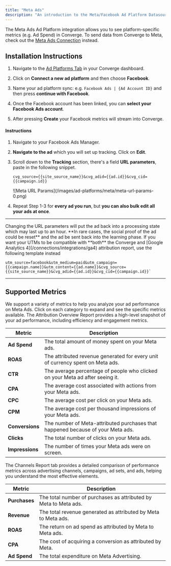 ```yaml
---
title: "Meta Ads"
description: "An introduction to the Meta/Facebook Ad Platform Datasource"
---
```


<Note> The Meta Ads Ad Platform integration allows you to see platform-specific metrics (e.g. Ad Spend) in Converge. 
To send data from Converge to Meta, check out the [Meta Ads Connection](/connections/integrations/facebook) instead.</Note>

## Installation Instructions



<AccordionGroup >
<Accordion icon="list" title="Connect your Ads Data Source">

1. Navigate to the [Ad Platforms Tab](https://app.runconverge.com/-/ad-platforms) in your Converge dashboard.

2. Click on **Connect a new ad platform** and then choose **Facebook**.

3. Name your ad platform sync: e.g. `Facebook Ads | {Ad Account ID}` and then press **continue with Facebook**.

4. Once the Facebook account has been linked, you can **select your Facebook Ads account**. 

5. After pressing **Create** your Facebook metrics will stream into Converge.

</Accordion>

<Accordion icon="crosshairs" title="Set up your UTM Tracking Parameters">


#### Instructions 

1. Navigate to your Facebook Ads Manager.

2. **Navigate to the ad** which you will set up tracking. Click on **Edit**.

3. Scroll down to the **Tracking** section, there's a field **URL parameters**, paste in the following snippet.
   ```
   cvg_source={{site_source_name}}&cvg_adid={{ad.id}}&cvg_cid={{campaign.id}}
   ```
   <Frame>
   ![Meta URL Params](/images/ad-platforms/meta/meta-url-params-0.png)
   </Frame>

4. Repeat Step 1-3 for **every ad you run**, but **you can also bulk edit all your ads at once**.

---

<Warning>
 Changing the URL parameters will put the ad back into a processing state which may last up to an hour. **In rare cases, the social proof of the ad could be reset** and the ad be sent back into the learning phase.
</Warning>

<Info> 
If you want your UTMs to be compatible with **both** the Converge and [Google Analytics 4](/connections/integrations/ga4) attribution report, use the following template instead

```
utm_source=facebook&utm_medium=paid&utm_campaign={{campaign.name}}&utm_content={{ad.name}}&cvg_source={{site_source_name}}&cvg_adid={{ad.id}}&cvg_cid={{campaign.id}}`
```
</Info>

</Accordion>
</AccordionGroup> 

---

## Supported Metrics

We support a variety of metrics to help you analyze your ad performance on Meta Ads. Click on each category to expand and see the specific metrics available.
<AccordionGroup>
<Accordion icon="chart-column" title="Overview Report">
The Attribution Overview Report provides a high-level snapshot of your ad performance, including efficiency and engagement metrics.

| Metric          | Description                                                                     |
| --------------- | ------------------------------------------------------------------------------- |
| **Ad Spend**    | The total amount of money spent on your Meta ads.                               |
| **ROAS**        | The attributed revenue generated for every unit of currency spent on Meta ads.  |
| **CTR**         | The average percentage of people who clicked on your Meta ad after seeing it.   |
| **CPA**         | The average cost associated with actions from your Meta ads.                    |
| **CPC**         | The average cost per click on your Meta ads.                                    |
| **CPM**         | The average cost per thousand impressions of your Meta ads.                     |
| **Conversions** | The number of Meta-attributed purchases that happened because of your Meta ads. |
| **Clicks**      | The total number of clicks on your Meta ads.                                    |
| **Impressions** | The number of times your Meta ads were on screen.                               |

</Accordion>

<Accordion icon="network-wired" title="Channels Report">
The Channels Report tab provides a detailed comparison of performance metrics across advertising channels, campaigns, ad sets, and ads, helping you understand the most effective elements.

| Metric        | Description                                                      |
| ------------- | ---------------------------------------------------------------- |
| **Purchases** | The total number of purchases as attributed by Meta to Meta ads. |
| **Revenue**   | The total revenue generated as attributed by Meta to Meta ads.   |
| **ROAS**      | The return on ad spend as attributed by Meta to Meta ads.        |
| **CPA**       | The cost of acquiring a conversion as attributed by Meta.        |
| **Ad Spend**  | The total expenditure on Meta Advertising.                       |

</Accordion>
</AccordionGroup>